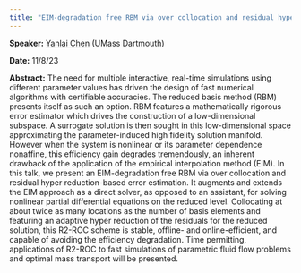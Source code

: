 ```yaml
---
title: "EIM-degradation free RBM via over collocation and residual hyper reduction and its application to fluid flow problems and optimal mass transport"
---
```

**Speaker:** [Yanlai Chen](https://www.umassd.edu/directory/ychen5/) (UMass Dartmouth)

**Date:** 11/8/23

**Abstract:** The need for multiple interactive, real-time simulations using different parameter values has driven the design of fast numerical algorithms with certifiable accuracies. The reduced basis method (RBM) presents itself as such an option. RBM features a mathematically rigorous error estimator which drives the construction of a low-dimensional subspace. A surrogate solution is then sought in this low-dimensional space approximating the parameter-induced high fidelity solution manifold. However when the system is nonlinear or its parameter dependence nonaffine, this efficiency gain degrades tremendously, an inherent drawback of the application of the empirical interpolation method (EIM). In this talk, we present an EIM-degradation free RBM via over collocation and residual hyper reduction-based error estimation. It augments and extends the EIM approach as a direct solver, as opposed to an assistant, for solving nonlinear partial differential equations on the reduced level. Collocating at about twice as many locations as the number of basis elements and featuring an adaptive hyper reduction of the residuals for the reduced solution, this R2-ROC scheme is stable, offline- and online-efficient, and capable of avoiding the efficiency degradation. Time permitting, applications of R2-ROC to fast simulations of parametric fluid flow problems and optimal mass transport will be presented.